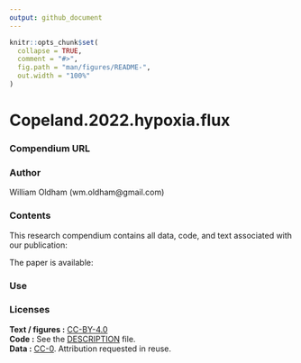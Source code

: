 ```yaml
---
output: github_document
---
```


<!-- README.md is generated from README.Rmd. Please edit that file -->

```r
knitr::opts_chunk$set(
  collapse = TRUE,
  comment = "#>",
  fig.path = "man/figures/README-",
  out.width = "100%"
)
```

# Copeland.2022.hypoxia.flux

<!-- badges: start -->
<!-- badges: end -->

### Compendium URL


### Author
William Oldham (wm.oldham@gmail.com)

### Contents
This research compendium contains all data, code, and text associated with our publication:

>

The paper is available: 

### Use


### Licenses

| **Text / figures :** [CC-BY-4.0](http://creativecommons.org/licenses/by/4.0/)
| **Code :** See the [DESCRIPTION](DESCRIPTION) file.
| **Data :** [CC-0](http://creativecommons.org/publicdomain/zero/1.0/). Attribution requested in reuse.
